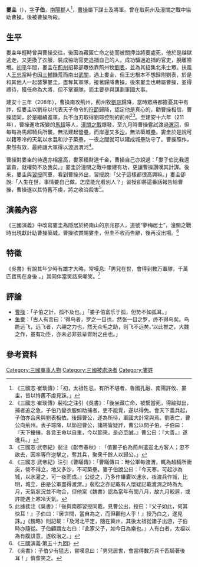 
'''婁圭'''（{{bd|155年左右||211年後|catIdx=L}}），[[表字|字]]'''子伯'''，[[南陽郡|南陽郡]]人<ref>《三國志·崔琰傳》：「初，太祖性忌，有所不堪者，魯國孔融、南陽許攸、婁圭，皆以恃舊不虔見誅。」</ref>，[[曹操|曹操]]屬下謀士及將軍。曾在取荊州及潼關之戰中協助曹操，後被曹操所殺。

==生平==
婁圭年輕時曾與曹操交往，後因為藏匿亡命之徒而被關押並將要處死，他於是越獄逃走，又更換了衣服，裝成協助官吏追捕自己的人，成功騙過追捕的官吏，脫離險境。[[初平_(年号)|初平]]年間，婁圭在[[荊州_(古代)|荊州]]招募部眾依靠荊州牧[[劉表|劉表]]，並為其招集北來士眾。扶風人[[王忠_(三國)|王忠]]當時也因[[三輔|三輔]]饑荒而南出[[武關|武關]]，遇上婁圭，但王忠根本不想歸附劉表，於是和其他人一起襲擊婁圭，盡奪其軍隊，接著歸降曹操。後來婁圭也轉屬曹操，並得禮待，獲任命為大將，但不掌軍隊，而主要參與謀劃軍國大事。

建安十三年（208年），曹操南攻荊州，荊州牧[[劉琮_(劉表之子)|劉琮]]歸降，當時眾將都擔憂其中有詐，但婁圭以劉琮以代表天子命令的[[符節|符節]]歸降，認定他是真心的，勸曹操相信，曹操認同，於是繼續進軍，兵不血刃取得劉琮控制的荊州<ref>《三國志·崔琰傳》裴松之注引《吳書》：「後坐藏亡命，被繫當死，得踰獄出，捕者追之急，子伯乃變衣服如助捕者，吏不能覺，遂以得免。會天下義兵起，子伯亦合衆與劉表相依。後歸曹公，遂為所待，軍國大計常與焉。劉表亡，曹公向荊州。表子琮降，以節迎曹公，諸將皆疑詐，曹公以問子伯。子伯曰：『天下擾攘，各貪王命以自重，今以節來，是必至誠。』曹公曰：『大善。』遂進兵。」</ref><ref>《三國志·武帝紀》裴注《獻帝春秋》: 「值婁子伯為荊州遣迎北方客人；忠不欲去，因率等仵逆擊之，奪其兵，聚衆千餘人以歸公。」</ref>。至建安十六年（211年），曹操進攻叛變的[[馬超|馬超]]等人，[[潼關之戰|潼關之戰]]爆發，至九月時曹操嘗試渡過[[渭河|渭河]]，但每每為馬超騎兵所襲，無法建起營壘，而岸邊又多[[沙|沙]]，無法築城壘。婁圭於是說可以籍寒冷的天氣以水混和沙子築壘，一夜之間就可以建成城壘防守了。曹操照作，果然有效，最終讓大軍得以渡過渭河<ref>《三國志·武帝紀》注引《曹瞞傳》：「曹瞞傳曰：時公軍每渡渭，輒為超騎所衝突，營不得立，地又多沙，不可築壘。婁子伯說公曰：『今天寒，可起沙為城，以水灌之，可一夜而成。』公從之，乃多作縑囊以運水，夜渡兵作城，比明，城立，由是公軍盡得渡渭。」裴松之亦記載有人懷疑記載渡渭之時為九月，天氣狀況並不吻合，但他案《魏書》認為當年有閏八月，故九月較遲，或許能遇上寒冷天氣。</ref>。

曹操對婁圭的待遇亦相當高，婁家積財達千金，曹操自己亦說過：「婁子伯比我還富貴，就權勢不及我矣。」婁圭於潼關之戰中屢建有功，更讓曹操讚嘆其計謀。後來，婁圭與[[習授|習授]]同車，看到曹操外出，習授說:「父子這樣都很高興嘛。」婁圭卻說:「人生在世，事情要自己做，怎麼能光看別人？」習授卻將這番話報告給曹操，曹操遂以其恃舊不虔，將之收治殺害<ref>此據裴注《吳書》：「後與南郡習授同載，見曹公出，授曰：『父子如此，何其快耳！』子伯曰：『居世間，當自為之，而但觀他人乎！』授乃白之，遂見誅。」《魏略》則記載：「及河北平定，隨在冀州。其後太祖從諸子出游，子伯時亦隨從。子伯顧謂左右曰：『此家父子，如今日為樂也。』人有白者，太祖以為有腹誹意，遂收治之。」</ref>。

== 演義內容 ==
《三國演義》中改寫婁圭為隱居於終南山的京兆郡人，道號“夢梅居士”，潼關之戰時出現獻計助曹操築城，曹操欲賞賜婁圭，但圭不收而告辭，後再沒出場。<ref>《三國演義·第五十九回》</ref>

==特徵==
《吳書》有說其年少時有雄才大略，常嘆息:「男兒在世，會得到數万軍隊，千萬匹寶馬在身後 。」其同伴當笑話來嘲笑。<ref>《吳書》：子伯少有猛志，嘗嘆息曰：「男兒居世，會當得數万兵千匹騎著後耳！」儕輩笑之。</ref>

==評論==
*[[曹操|曹操]]：「子伯之計，孤不及也。」「娄子伯富乐于孤，但势不如孤耳。」
*[[鱼豢|鱼豢]]：「古人有言曰：‘得鸟者，罗之一目也，然张一目之罗，终不得鸟矣。鸟能远飞，远飞者，六翮之力也，然无众毛之助，则飞不远矣。’以此推之，大魏之作，虽有功臣，亦未必非兹辈胥附之由也。」

==參考資料==
{{reflist}}


[[Category:三國軍事人物|Category:三國軍事人物]]
[[Category:三國被處決者|Category:三國被處決者]]
[[Category:婁姓|Category:婁姓]]